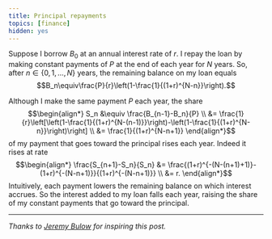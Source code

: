 ```yaml
---
title: Principal repayments
topics: [finance]
hidden: yes
---
```


Suppose I borrow $B_0$ at an annual interest rate of $r$.
I repay the loan by making constant payments of $P$ at the end of each year for $N$ years.
So, after $n\in\{0,1,\ldots,N\}$ years, the remaining balance on my loan equals
$$B_n\equiv\frac{P}{r}\left(1-\frac{1}{(1+r)^{N-n}}\right).$$

Although I make the same payment $P$ each year, the share
$$\begin{align*}
S_n
&\equiv \frac{B_{n-1}-B_n}{P} \\
&= \frac{1}{r}\left[\left(1-\frac{1}{(1+r)^{N-(n-1)}}\right)-\left(1-\frac{1}{(1+r)^{N-n}}\right)\right] \\
&= \frac{1}{(1+r)^{N-n+1}}
\end{align*}$$
of my payment that goes toward the principal rises each year.
Indeed it rises at rate
$$\begin{align*}
\frac{S_{n+1}-S_n}{S_n}
&= \frac{(1+r)^{-(N-(n+1)+1)}-(1+r)^{-(N-n+1)}}{(1+r)^{-(N-n+1)}} \\
&= r.
\end{align*}$$
Intuitively, each payment lowers the remaining balance on which interest accrues.
So the interest added to my loan falls each year, raising the share of my constant payments that go toward the principal.

---

*Thanks to [Jeremy Bulow](https://people.stanford.edu/jbulow/) for inspiring this post.*
